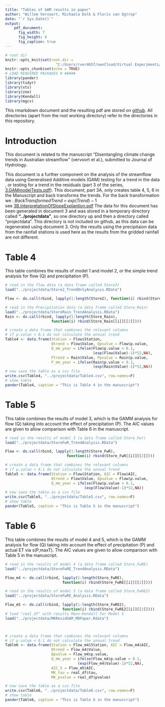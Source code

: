 ```yaml
---
title: "Tables of GAM results in paper"
author: "Willem Vervoort, Michaela Dolk & Floris van Ogtrop"
date: "`r Sys.Date()`"
output: 
    pdf_document:
      fig_width: 7
      fig_height: 6
      fig_caption: true
---
```

```r
# root dir
knitr::opts_knit$set(root.dir = 
                       "C:/Users/rver4657/ownCloud/Virtual Experiments/VirtExp")
knitr::opts_chunk$set(echo = TRUE)
# LOAD REQUIRED PACKAGES # #####
library(pander)
library(tidyr)
library(xts)
library(zoo)
library(Kendall)
library(mgcv)
```

This rmarkdown document and the resulting pdf are stored on  [github](https://github.com/WillemVervoort/VirtExp). All directories (apart from the root working directory) refer to the directories in this repository. 

# Introduction
This document is related to the manuscript "Disentangling climate change trends in Australian streamflow" (vervoort et al.), submitted to Journal of Hydrology.  

This document is a further component on the analysis of the streamflow data using Generalised Additive models (GAM) testing for a trend in the data , or testing for a trend in the residuals (part 3 of the series, [3.GAMmodelTests.pdf](./3.GAMmodelTests.pdf)). This document, part 3A, only creates table 4, 5, 6 in the Manuscript and back transforms the trends.
For the back transformation we :
$BackTransformedTrend\; =\; exp(Trend) - 1$  
see [3B.InterpretationOfSlopeExplantion.pdf](./3B.InterpretationOfSlopeExplantion.pdf)
The data for this document has been generated in document 3 and was stored in a temporary directory called **"../projectdata"**, so one directory up and then a directory called "projectdata". This directory is not included on github, as this data can be regenerated using document 3.
Only the results using the precipitaion data from the rainfall stations is used here as the results from the gridded rainfall are not different.  

# Table 4   
This table combines the results of model 1 and model 2, or the simple trend analysis for flow (Q) and precipitation (P).  

```r
# read in the flow data (a data frame called Store2)
load("../projectdata/Store2_TrendOnlyAnalysis.RData")

Flow <- do.call(rbind, lapply(1:length(Store2), function(i) rbind(Store2[[i]][[2]])))

# read in the Precipitation data (a data frame called Store_Rain)
load("../projectdata/StoreRain_TrendAnalysis.RData")
Rain <- do.call(rbind, lapply(1:length(Store_Rain), 
                     function(i) rbind(Store_Rain[[i]][[2]])))

# create a data frame that combines the relevant columns
# if p.value < 0.1 do not calculate the annual trend
Table4 <- data.frame(Station = Flow$Station, 
                     Qtrend = Flow$Value, Qpvalue = Flow$p.value,
                     Q_mm_year = ifelse(Flow$p.value < 0.1,
                                        (exp(Flow$Value)-1)*52,NA),
                     Ptrend = Rain$Value, Ppvalue = Rain$p.value,
                     P_mm_year = ifelse(Rain$p.value < 0.1,
                                        (exp(Rain$Value)-1)*52,NA))
# now save the table as a csv file
write.csv(Table4, "../projectdata/Table4.csv", row.names=F)
# show table
pander(Table4, caption = "This is Table 4 in the manuscript")
```

# Table 5   
This table combines the results of model 3, which is the GAMM analysis for flow (Q) taking into account the effect of precipitation (P). The AIC values are given to allow comparison with Table 6 in the manuscript.  

```r
# read in the results of model 3 (a data frame called Store_Fwr)
load("../projectdata/StoreFwR_TrendAnalysis.RData")

Flow <- do.call(rbind, lapply(1:length(Store_FwR), 
                            function(i) rbind(Store_FwR[[i]][[2]])))

# create a data frame that combines the relevant columns
# if p.value < 0.1 do not calculate the annual trend
Table5 <- data.frame(Station = Flow$Station, AIC = Flow$AIC,
                     Qtrend = Flow$Value, Qpvalue = Flow$p.value,
                     Q_mm_year = ifelse(Flow$p.value < 0.1,
                                    (exp(Flow$Value)-1)*52,NA))
# now save the table as a csv file
write.csv(Table5, "../projectdata/Table5.csv", row.names=F)
# show table
pander(Table5, caption = "This is Table 5 in the manuscript")
```

# Table 6   
This table combines the results of model 4 and 5, which is the GAMM analysis for flow (Q) taking into account the effect of precipitation (P) and actual ET via s(P,maxT). The AIC values are given to allow comparison with Table 5 in the manuscript.  

```r
# read in the results of model 4 (a data frame called Store_FwRE)
load("../projectdata/StoreFwRE_TrendAnalysis.RData")

Flow_m4 <- do.call(rbind, lapply(1:length(Store_FwRE), 
                          function(i) rbind(Store_FwRE[[i]][[2]])))

# read in the results of model 5 (a data frame called Store_FwRE2)
load("../projectdata/StoreFwRE_Analysis.RData")

Flow_m5 <- do.call(rbind, lapply(1:length(Store_FwRE2),
                          function(i) rbind(Store_FwRE2[[i]][[2]])))
# load "real_df" with results Mann-Kendall for Model 5
load("../projectdata/MKResidGAM_MDPaper.Rdata")



# create a data frame that combines the relevant columns
# if p.value < 0.1 do not calculate the annual trend
Table6 <- data.frame(Station = Flow_m4$Station, AIC = Flow_m4$AIC,
                     Qtrend = Flow_m4$Value, 
                     Qpvalue = Flow_m4$p.value,
                     Q_mm_year = ifelse(Flow_m4$p.value < 0.1,
                                 (exp(Flow_m4$Value)-1)*52,NA),
                     AIC_5 = Flow_m5$AIC,
                     MK_tau = real_df$tau,
                     MK_pvalue = real_df$pvalue)

# now save the table as a csv file
write.csv(Table6, "../projectdata/Table6.csv", row.names=F)
# show table
pander(Table6, caption = "This is Table 6 in the manuscript")
```